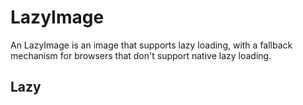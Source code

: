 

<Meta title="Images and Icons/LazyImage" component={LazyImage} />

# LazyImage

An LazyImage is an image that supports lazy loading, with a fallback mechanism for browsers that don't support native lazy loading.

<Canvas>
    <Story story={stories.Default} name="Default" />
</Canvas>

<ArgsTable story="Default" />

## Lazy

<Canvas>
    <Story story={stories.Lazy} />
</Canvas>
